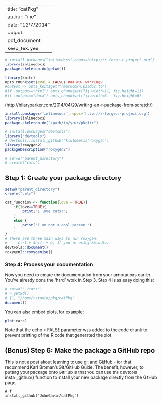 <!--
%\VignetteEngine{knitr::knitr}
%\VignetteIndexEntry{Put the title of your vignette here}
-->

---
title: "catPkg"
author: "me"
date: "12/7/2014"
output:
  pdf_document:
    keep_tex: yes
---
```r
# install.packages("inlinedocs",repos="http://r-forge.r-project.org")
library(inlinedocs)
package.skeleton.dx(getwd())

```


```r
library(knitr)
opts_chunk$set(eval = FALSE) ### NOT working?
#output <- opts_knit$get("rmarkdown.pandoc.to")
#if (output=="html") opts_chunk$set(fig.width=11, fig.height=11)
#if (output=="docx") opts_chunk$set(fig.width=6,  fig.height=6)
```

(http://hilaryparker.com/2014/04/29/writing-an-r-package-from-scratch/)

```r
install.packages("inlinedocs",repos="http://r-forge.r-project.org")
library(inlinedocs)
package.skeleton.dx("/path/to/your/pkgdir")
```


```r
# install.packages("devtools")
library("devtools")
# devtools::install_github("klutometis/roxygen")
library(roxygen2)
packageDescription("roxygen2")

# setwd("parent_directory")
# create("cats")
```
## Step 1: Create your package directory
```r
setwd("parent_directory")
create("cats")
```

```r
cat_function <- function(love = TRUE){
    if(love==TRUE){
        print("I love cats!")
    }
    else {
        print("I am not a cool person.")
    }
}
# There are three main ways to run roxygen:
#     Ctrl + Shift + D, if you're using RStudio.
devtools::document()
roxygen2::roxygenise()
```

### Step 4: Process your documentation
Now you need to create the documentation from your annotations earlier. You've already done the 'hard' work in Step 3. Step 4 is as easy doing this:
```r
# setwd("./cats")
# > getwd()
# [1] "/home/rstudio/pkg/catPkg"
document()
```

You can also embed plots, for example:

```r
plot(cars)
```

Note that the echo = FALSE parameter was added to the code chunk to prevent printing of the R code that generated the plot.

## (Bonus) Step 6: Make the package a GitHub repo
This is not a post about learning to use git and GitHub - for that I recommend Karl Broman's Git/GitHub Guide. The benefit, however, to putting your package onto GitHub is that you can use the devtools install_github() function to install your new package directly from the GitHub page.

```rsdfsd
# f
install_github('JohnGavin/catPkg')
```
